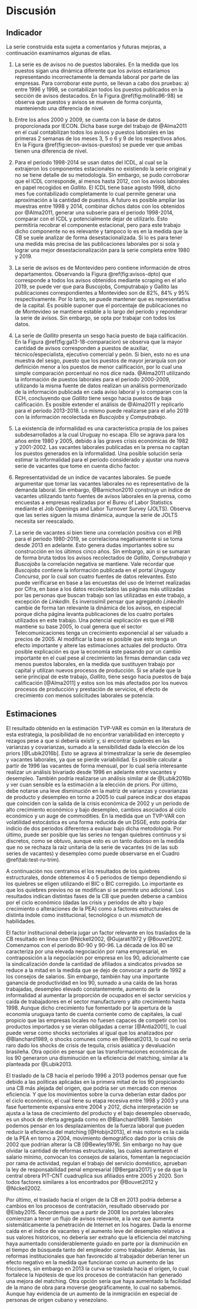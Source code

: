 # Discusión {#cap:Discusion}

## Indicador

La serie construida esta sujeta a comentarios y futuras mejoras, a continuación examinamos algunas de ellas.
<!-- %%%%%%%%%%% Respuesta a posibles críticas -->
<!-- % 1. Serie es de avisos y no de puestos, usar la serie de avisos y puestos en 1996 y 1997 para mostrar que las series siguen el mismo patrón.  -->
<!-- % 2. No se conoce serie CERES original, Test realizados sobre la serie de ceres -->
<!-- % 3. Serie contiene datos que no son de Montevideo -->
<!-- % 4. Serie esta sesgada hacia puestos de baja calificación? -->
<!-- % 5. Por qué no usar las tendencia-ciclo de cada serie y luego unir? -->
<!-- % 6. Duplicados? Reponderaciones? gallito -->
<!-- % 7. Duplicados, entre las != series gallit-ct-bj? Text Mining. -->

1. La serie es de avisos no de puestos laborales. En la medida que los puestos sigan una dinámica diferente que los avisos estaríamos representando incorrectamente la demanda laboral por parte de las empresas. Para corroborar este punto, se llevan a cabo dos pruebas:  a) entre 1996 y 1998, se contabilizan todos los puestos publicados en la sección de avisos destacados\footnote{No se contabilizan los avisos publicados en otras secciones por un tema de tiempo. Por lo cual, se asume que los avisos en dichas secciones corresponden a un puesto}. En la Figura \@ref(fig:molina96-98) se observa que puestos y avisos se mueven de forma conjunta, manteniendo una diferencia de nivel.

b) Entre los años 2000 y 2009, se cuenta con la base de datos proporcionada por IECON. Dicha base surge del trabajo de @Alma2011 en el cual contabilizan todos los avisos y puestos laborales en las primeras 2 semanas de los meses 3, 5 o 6 y 9 de los respectivos años. En la Figura \@ref(fig:iecon-avisos-puestos) se puede ver que ambas tienen una diferencia de nivel.

2. Para el periodo 1998-2014 se usan datos del ICDL, al cual se la extrajeron los componentes estacionales no existiendo la serie original y no se tiene detalle de su metodología. Sin embargo, se pudo corroborar que el ICDL corresponde, al menos hasta 2012, con los avisos laborales en papel recogidos en _Gallito_. El ICDL tiene base agosto 1998, dicho mes fue contabilizado completamente lo cual permite generar una aproximación a la cantidad de puestos. A futuro es posible ampliar las muestras entre 1998 y 2014, combinar dichos datos con los obtenidos por @Alma2011, generar una subserie para el periodo 1998-2014, comparar con el ICDL y potencialmente dejar de utilizarlo. Esto permitiría recobrar el componente estacional, pero para este trabajo dicho componente no es relevante y tampoco lo es en la medida que la CB se suele analizar de forma desestacionalizada. Si lo es para tener una medida más precisa de las publicaciones laborales por si sola y lograr una mejor desestacionalización para la serie completa entre 1980 y 2019.

3. La serie de avisos es de Montevideo pero contiene información de otros departamentos. Observando la Figura \@ref(fig:avisos-dpto) que corresponde a todos los avisos obtenidos mediante scraping en el año 2019, se puede ver que para Buscojobs, Computrabajo y Gallito las publicaciones correspondientes a Montevideo son de 82\%, 84\% y 95% respectivamente. Por lo tanto, se puede mantener que es representativa de la capital. Es posible suponer que el porcentaje de publicaciones no de Montevideo se mantiene estable a lo largo del periodo y reponderar la serie de avisos. Sin embargo, se opta por trabajar con todos los datos.

4. La serie de _Gallito_ presenta un sesgo hacia puesto de baja calificación. En la Figura \@ref(fig:ga13-18-comparacion) se observa que la mayor cantidad de avisos corresponden a puestos de auxiliar, técnico/especialista, ejecutivo comercial y peón. Si bien, esto no es una muestra del sesgo, puesto que los puestos de mayor jerarquía son por definición menor a los puestos de menor calificación, por lo cual una simple comparación porcentual no nos dice nada. @Alma2011 utilizando la información de puestos laborales para el periodo 2000-2009, utilizando la misma fuente de datos realizan un análisis pormenorizado de la información publicada en cada aviso laboral y lo comparan con la ECH, concluyendo que _Gallito_ tiene sesgo hacia puestos de baja calificación. Es posible extender el análisis de @Alma2011 y replicarlo para el periodo 2013-2018. Lo mismo puede realizarse para el año 2019 con la información recolectada en _Buscojobs_ y _Computrabajo_.

5. La existencia de informalidad es una característica propia de los países subdesarrollados a la cual Uruguay no escapa. Ello se agrava para los años entre 1980 y 2005, debido a las graves crisis económicas de 1982 y 2001-2002. Las vacantes laborales publicadas en la prensa no captan los puestos generados en la informalidad. Una posible solución sería estimar la informalidad para el periodo considerado y ajustar una nueva serie de vacantes que tome en cuenta dicho factor. 

6. Representatividad de un índice de vacantes laborales. Se puede argumentar que tomar las vacantes laborales no es representativo de la demanda laboral. Sin embargo, @Barnichon2010 construye un índice de vacantes utilizando tanto fuentes de avisos laborales en la prensa, como encuestas a empresas realizadas por el Bureu of Labor Statistics mediante el Job Openings and Labor Turnover Survey (JOLTS). Observa que las series siguen la misma dinámica, aunque la serie de JOLTS necesita ser reescalado.

7. La serie de vacantes si bien tiene una correlación positiva con el PIB para el periodo 1980-2019, se correlaciona negativamente si se toma desde 2013 en adelante. Esto genera dudas importantes sobre su construcción en los últimos cinco años. Sin embargo, aún si se sumaran de forma bruta todos los avisos recolectados de _Gallito_, _Computrabajo_ y _Buscojobs_ la correlación negativa se mantiene. Vale recordar que _Buscojobs_ contiene la información publicada en el portal _Uruguay Concursa_, por lo cual son cuatro fuentes de datos relevantes. Esto puede verificarse en base a las encuestas del uso de Internet realizadas por Cifra, en base a los datos recolectados las páginas más utilizadas por las personas que buscan trabajo son las utilizadas en este trabajo, a excepción de _LinkedIn_. Es inverosímil pensar que agregando _LinkedIn_ cambie de forma tan relevante la dinámica de los avisos, en especial porque dicha página levanta publicaciones de los cuatro portales utilizados en este trabajo. Una potencial explicación es que el PIB mantiene su base 2005, lo cual genera que el sector Telecomunicaciones tenga un crecimiento exponencial al ser valuado a precios de 2005. Al modificar la base es posible que esto tenga un efecto importante y altere las estimaciones actuales del producto. Otra posible explicación es que la economía este pasando por un cambio importante en el cual pese al crecimiento las firmas demandan cada vez menos puestos laborales, en la medida que sustituyen trabajo por capital y utilizan nuevos procesos de producción. Si se añade que la serie principal de este trabajo, _Gallito_, tiene sesgo hacia puestos de baja calificación [@Alma2011] y estos son los más afectados por los nuevos procesos de producción y prestación de servicios, el efecto de crecimiento con menos solicitudes laborales se potencia.

<!-- Agregar el tema de los shares, porque usar las 3 series y no solamente 1 y ajustar los share? Creo que es la crítica más relevante a la serie -->

<!-- (CITAR ALGÚN TRABAJO SOBRE INFORMALIDAD EN URUGUAY) -->

<!-- % 5. Por qué no usar las tendencia-ciclo de cada serie y luego unir? -->
<!-- % 6. Duplicados? Reponderaciones? gallito -->
<!-- % 7. Duplicados, entre las != series gallit-ct-bj? Text Mining. -->

## Estimaciones

El resultado obtenido en la estimación TVP-VAR es común en la literatura de esta estrategia, la posibilidad de no encontrar variabilidad en intercepto y rezagos pese a que si debería existir y, si encontrar quiebres en las varianzas y covarianzas, sumado a la sensibilidad dada la elección de los priors [@Lubik2016b]. Esto se agrava al trimestralizar la serie de desempleo y vacantes laborales, ya que se pierde variabilidad. Es posible calcular a partir de 1996 las vacantes de forma mensual, por lo cual sería interesante realizar un análisis bivariado desde 1996 en adelante entre vacantes y desempleo. También podría realizarse un análisis similar al de @Lubik2016b y ver cuan sensible es la estimación a la elección de priors. Por último, debe notarse una leve disminución en la matriz de varianzas y covarianzas de producto y desempleo en torno a 2005 lo cual parece indicar dos etapas que coinciden con la salida de la crisis económica de 2002 y un periodo de alto crecimiento económico y bajo desempleo, cambios asociados al ciclo económico y un auge de commodities. En la medida que un TVP-VAR con volatilidad estocástica es una forma reducida de un DSGE, esto podría dar indicio de dos períodos diferentes a evaluar bajo dicha metodología. Por último, puede ser posible que las series no tengan quiebres continuos y si discretos, como se obtuvo, aunque esto es un tanto dudoso en la medida que no se rechaza la raíz unitaria de la serie de vacantes (ni de las sub series de vacantes) y desempleo como puede observarse en el Cuadro \@ref(tab:test-ru-trim).

A continuación nos centramos el los resultados de los quiebres estructurales, donde obtenemos 4 o 5 periodos de tiempo dependiendo si los quiebres se eligen utilizando el BIC o BIC corregido. Lo importante es que los quiebres previos no se modifican si se permite uno adicional. Los resultados indican distintas fases de la CB que pueden deberse a cambios por el ciclo económico (dadas las crisis y periodos de alto y bajo crecimiento o alteraciones de la PEA) como a factores estructurales de distinta índole como institucional, tecnológico o un _mismatch_ de habilidades.

El factor institucional debería jugar un factor relevante en los traslados de la CB resultado en linea con @Nickell2002, @Gujarati1972 y @Bouvet2012. Comenzamos con el periodo 80-90 y 90-96. La década de los 80 se caracteriza por una elevada negociación por rama empresarial, en contraposición a la negociación por empresa en los 90, adicionalmente cae la sindicalización donde la cantidad de afiliados a sindicatos privados se reduce a la mitad en la medida que se dejo de convocar a partir de 1992 a los consejos de salarios. Sin embargo, también hay una importante ganancia de productividad en los 90, sumado a una caída de las horas trabajadas, desempleo elevado constantemente, aumento de la informalidad al aumentar la proporción de ocupados en el sector servicios y caída de trabajadores en el sector manufacturero y alto crecimiento hasta 1998. Aunque dicho crecimiento fue fomentado por la apertura de la economía uruguaya tanto de cuenta corriente como de capitales, la cual propicio que las empresas locales no fuesen capaces de competir con los productos importados y se vieran obligadas a cerrar [@Antia2001], lo cual puede verse como shocks sectoriales al igual que los analizados por @Blanchard1989, o shocks comunes como en @Benati2013, lo cual no sería raro dado los shocks de crisis de tequila, crisis asiática y devaluación brasileña. Otra opción es pensar que las transformaciones económicas de los 90 generaron una disminución en la eficiencia del matching, similar a la planteada por @Lubik2013.

El traslado de la CB hacia el periodo 1996 a 2013 podemos pensar que fue debido a las políticas aplicadas en la primera mitad de los 90 propiciando una CB más alejada del origen, que podría ser un mercado con menos eficiencia. Y que los movimientos sobre la curva deberían estar dados por el ciclo económico, el cual tiene su etapa recesiva entre 1998 y 2003 y una fase fuertemente expansiva entre 2004 y 2012, dicha interpretación se ajusta a la tasa de crecimiento del producto y el bajo desempleo observado, es un shock de oferta agregada como en @Blanchard1989. También podemos pensar en los desplazamientos de la fuerza laboral que pueden reducir la eficiencia del matching [@Hobijn2013], el más notorio es la caída de la PEA en torno a 2004, movimiento demográfico dado por la crisis de 2002 que podrían alterar la CB [@Bewley1979]. Sin embargo no hay que olvidar la cantidad de reformas estructurales, las cuales aumentaron el salario mínimo, convocan los consejos de salarios, fomentan la negociación por rama de actividad, regulan el trabajo del servicio doméstico, aprueban la ley de responsabilidad penal empresarial [@Bergara2017] y se da que la central obrera PIT-CNT cuadruplica sus afiliados entre 2005 y 2020. Son todos factores similares a los encontrados por @Bouvet2012 y @Nickell2002.

Por último, el traslado hacia el origen de la CB en 2013 podría deberse a cambios en los procesos de contratación, resultado observado por @Elsby2015. Recordemos que a partir de 2008 los portales laborales comienzan a tener un flujo de avisos relevante, a la vez que aumenta sistemáticamente la penetración de Internet en los hogares. Dada la enorme caída en el índice de vacantes y el aumento leve del desempleo relativo a sus valores históricos, no debería ser extraño que la eficiencia del matching haya aumentado considerablemente guiado en parte por la disminución en el tiempo de búsqueda tanto del empleador como trabajador. Además, las reformas institucionales que han favorecido al trabajador deberían tener un efecto negativo en la medida que funcionan como un aumento de las fricciones, sin embargo en 2013 la curva se traslada hacia el origen, lo cual fortalece la hipótesis de que los procesos de contratación han generado una mejora del matching. Otra opción sería que haya aumentado la facilidad de la mano de obra para moverse geográficamente, lo cual no sabemos. Aunque hay evidencia de un aumento de la inmigración en especial de personas de origen cubano y venezolano.

<!-- pero también a modificaciones por shocks de productividad y mejoras tecnológicas que faciliten el _match_ como la creación de portales laborales web, los cuales incrementan la eficiencia del mercado laboral al reducir el tiempo de búsqueda tanto del trabajador como del empleador. -->

<!-- Adicionalmente la causa puede ser de origen institucional, debido a la elevada cantidad de reformas estructurales que tuvo la economía, en especial de la década de 2000 en adelante. Por último, la enorme disminución observada en las vacantes laborales y el leve aumento del desempleo (especialmente en la comparación histórica) indican que el mercado laboral uruguayo debería haberse vuelto notoriamente más eficiente en su proceso de matching pese a reformas institucionales que deberían ir sentido opuesto [@Nickell2002;@Bouvet2012].  -->

<!-- Sin embargo, para poder afirmar dicha frase es necesario agregar un análisis de flujos laborales, identificar shocks de productividad y aislar el efecto de otras variables relevantes que puedan tener influencia. Por ejemplo, en torno a 2005 hay una caída muy importante en la PEA de Montevideo, si pensamos hipotéticamente que los desocupados y cantidad de vacantes no se ven alterados dicho efecto nos induciría a pensar que el mercado laboral podría ser más eficiente dado un traslado de la CB, sin embargo sería equivocado, al igual que @Bewley1979, en este periodo hay movimiento demográficos que pueden alterar la CB.  -->
<!-- Además siempre debe analizarse la curva de creación de trabajo, que en esta investigación esta ausente. -->


<!-- Es de interés que trabajos posteriores se enfoquen en identificar las causas de los movimientos en la CB, lo cual es de suma importancia para la política económica. -->


<!-- si analizamos por década, podemos identificar cuatro fases, años 80, 90, 2000 y 2010. Donde los años 90 trasladan la curva hacia un nuevo estado con mayor desempleo ante igual cantidad de vacantes, el mismo se estabiliza en los 2000 y vuelve a cambiar de 2010 en adelante entrando en una fase con menor desempleo ante misma cantidad de vacantes. Limitándonos a un lustro podemos ver que a partir de 2005 parece haber un cambio en el mercado laboral, el cual se mantiene y vuelve a cambiar en 2010. Lo que se observa claramente, es que hay traslados paralelos en los últimos cuarenta años que podrían estar indicando un aumento y descenso de fricciones en el mercado de trabajo. Es llamativo que en la década de los ochenta y noventa bajo sistemáticamente la sindicalización, la negociación por rama en contraposición al aumento de la negociación por empresa y el estado dejo de participar en los consejos de salarios lo cual debería disminuir fricciones y generar movimientos hacia el origen, sin embargo, sucede lo contrario. Por otro lado, la importante cantidad de reformas aplicadas entre 2005 y 2015 que modificaron las reglas del juego de la economía no parece que haya aumentado las fricciones, puesto que la CB se ha trasladado hacia el origen. Es decir, parece ser que estamos en un mercado laboral que soporta una tasa de desempleo mayor lo que podría indicar una mayor eficiencia del mismo, resultado a priori inesperado. Otro resultado es que en los últimos diez años ha habido un movimiento sobre la curva, disminuyendo la cantidad de vacantes y aumentando el desempleo, indicando que la economía estaría en la parte baja del ciclo económico. -->

<!-- Esta observación en conjunto con el análisis de la CB podría estar indicando que el aumento del desempleo de los últimos años no se debe a mayores fricciones del mercado laboral, sino al desempleo estructural asociado a la diferencia sistemática entre las habilidades requeridas por el mercado y las ofrecidas por los trabajadores. Además debería haber un componente de cambio tecnológico e inversión en capital lo cual genera una menor demanda de trabajadores. -->

<!-- Es llamativo que periodos con políticas laborales tan diferentes como los 90 y 2010 tengan un comportamiento similar en cuanto al crecimiento de la actividad y aumento del desempleo. -->

<!-- denotando lo que podría ser un mercado laboral menos eficiente.  -->

<!-- Una interpretación es que las reformas estructurales llevadas a cabo a partir del año 2005, generaron un efecto negativo en el mercado laboral lo cual se revierte a partir de 2013. Aunque, es poco verosímil en la medida que los gobiernos entre 2005 y 2020 llevaron adelante medidas de protección hacia los trabajadores. Otra lectura sería que dichas reformas tuvieron un efecto impensado y no solo no generaron mayores fricciones en el mercado laborales, sino que las disminuyeron tornándolo más eficiente al aumentar el matching entre trabajadores y firmas^[Mantenemos siempre la condicionalidad sobre la mejora o no de la eficiencia en la medida que no tomamos en cuenta los flujos laborales desde el empleo al desempleo y del desempleo al empleo.]. Otro factor relevante son los portales laborales de Internet y el avance tecnológico que permiten una búsqueda y proceso de contratación a una velocidad comparativamente mayor que los procesos iniciados mediante prensa en papel. -->


<!-- Este último periodo (al menos hasta 2015), se caracteriza por un elevado crecimiento del producto y una reducción de la tasa de desempleo, en conjunto a múltiples reformas de carácter estructural. En la medida que un TVP-VAR con volatilidad estocástica es una forma reducida de un DSGE, esto podría dar indicio de dos períodos diferentes a evaluar bajo dicha metodología. -->


